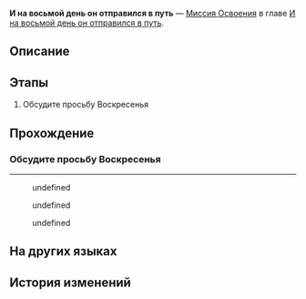 {{Дополнить|Диалоги.}}
{{Миссия Инфобокс
|id              = 1036106
|Название        = 
|Изображение     = Миссия Освоения И на восьмой день он отправился в путь.png
|Тип             = Миссия Освоения
|События         = 
|Глава           = И на восьмой день он отправился в путь
|Условия         = Завершена [[Миссия Освоения]] ''[[Прощальная песня о встрече]]''
|Персонажи       = Вельт; Воскресенье; Дань Хэн; Март 7; Первопроходец; Химеко
|СтартЛокация    = Общий вагон
|Мир             = Звёздный экспресс
|Локации         = Общий вагон
|Предыдущая      = Прощальная песня о встрече
|Следующая       = 
|Награды         = Опыт Освоения*200; Звёздный нефрит*30; Путеводитель путешественника*2; Очищенный эфир*2; Кредиты*30 000
}}
'''И на восьмой день он отправился в путь''' — [[Миссия Освоения]] в главе [[И на восьмой день он отправился в путь]].

==Описание==
{{Описание|Воскресенье хочет стать одним из пассажиров Звёздного экспресса и отправиться в путь на поиски рая. Вы этого ожидали, но всё равно стоит обсудить это с остальными.}}

==Этапы==
# Обсудите просьбу Воскресенья

==Прохождение==
{{Дополнить}}


===Обсудите просьбу Воскресенья===
{{Описание миссии|локация=Общий вагон|Пусть это и не просьба о присоединении к экипажу Звёздного экспресса, вам всё равно стоит обдумать просьбу бывшего врага о совместном путешествии. В общем-то, вам пригодится новичок, над которым можно поизде... Точнее, которого можно чему-нибудь научить.}}
{{Диалог Начало}}
----
<!--Unknown TalkSentence: 136160102-->
<!--Unknown TalkSentence: 136160103-->
<!--Unknown TalkSentence: 136160104-->
<!--Unknown TalkSentence: 136160105-->
<!--Unknown TalkSentence: 136160106-->
<!--Unknown TalkSentence: 136160107-->
:{{Диалог|Стрелка}} undefined
:<!--Unknown TalkSentence: 136160109-->
:<!--Unknown TalkSentence: 136160110-->
:<!--Unknown TalkSentence: 136160111-->
:<!--Unknown TalkSentence: 136160112-->
:<!--Unknown TalkSentence: 136160113-->
:<!--Unknown TalkSentence: 136160114-->
:<!--Unknown TalkSentence: 136160115-->
:{{Диалог|Стрелка}} undefined
:<!--Unknown TalkSentence: 136160111-->
:<!--Unknown TalkSentence: 136160112-->
:<!--Unknown TalkSentence: 136160113-->
:<!--Unknown TalkSentence: 136160114-->
:<!--Unknown TalkSentence: 136160115-->
:{{Диалог|Стрелка}} undefined
:<!--Unknown TalkSentence: 136160113-->
:<!--Unknown TalkSentence: 136160114-->
:<!--Unknown TalkSentence: 136160115-->
<!--Unknown TalkSentence: 136160113-->
<!--Unknown TalkSentence: 136160114-->
<!--Unknown TalkSentence: 136160115-->
{{Диалог Конец}}

==На других языках==
{{На других языках
|en   = A New Venture on the Eighth Dawn
|zhs  = 在第八日启程
|zht  = 在第八日啟程
|ja   = 八日目の旅立ち
|ko   = 여덟째 날에 오르는 여정
|es   = Y al octavo día, partió
|fr   = Au huitième jour fut le grand départ
|ru   = И на восьмой день он отправился в путь
|th   = ตั้งต้นเดินทาง ณ วันที่แปด
|vi   = Khởi Hành Vào Ngày Thứ 8
|de   = Am achten Tag beginnt die Reise
|id   = Mulai Menapak, Kala Hari Kedelapan
|pt   = Uma Nova Aventura no Oitavo Amanhecer
}}

==История изменений==
{{История изменений|2.7}}
